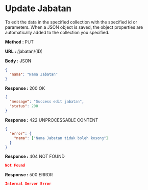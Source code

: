 
# Update Jabatan

To edit the data in the specified collection with the specified id or parameters.
When a JSON object is saved, the object properties are automatically added to the collection you specified.

**Method :** <Badge variant="info">PUT</Badge>

**URL :** <Badge variant="dark">/jabatan/(ID)</Badge>

**Body :** <Badge variant="purple">JSON</Badge>

```json
{
  "nama": "Nama Jabatan"
}
```

**Response :** <BadgeOutline variant="success">200 OK</BadgeOutline>

```json
{
  "message": "Success edit jabatan",
  "status": 200
}
```

**Response :** <BadgeOutline variant="info">422 UNPROCESSABLE CONTENT</BadgeOutline>

```json
{
  "error": {
    "nama": ["Nama Jabatan tidak boleh kosong"]
  }
}
```

**Response :** <BadgeOutline variant="warning">404 NOT FOUND</BadgeOutline>

```json
Not Found
```

**Response :** <BadgeOutline variant="danger">500 ERROR</BadgeOutline>

```json
Internal Server Error
```
